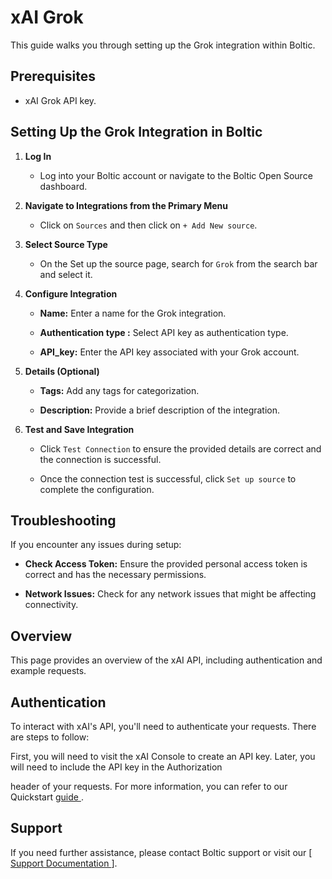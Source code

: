 # xAI Grok 

This guide walks you through setting up the Grok integration within Boltic.

## Prerequisites

- xAI Grok API key.


## Setting Up the Grok Integration in Boltic


1.  **Log In**

	- Log into your Boltic account or navigate to the Boltic Open Source dashboard.

  

2.  **Navigate to Integrations from the Primary Menu**

	- Click on `Sources` and then click on `+ Add New source`.

  

3.  **Select Source Type**

	- On the Set up the source page, search for `Grok` from the search bar and select it.

  

4.  **Configure Integration**

	-  **Name:** Enter a name for the Grok integration.

	-  **Authentication type :** Select API key as authentication type.

	-  **API_key:** Enter the API key associated with your Grok account.

  

5.  **Details (Optional)**

	-  **Tags:** Add any tags for categorization.

	-  **Description:** Provide a brief description of the integration.

  

6.  **Test and Save Integration**

	- Click `Test Connection` to ensure the provided details are correct and the connection is successful.

	- Once the connection test is successful, click `Set up source` to complete the configuration.


## Troubleshooting

If you encounter any issues during setup:

-  **Check Access Token:** Ensure the provided personal access token is correct and has the necessary permissions.

-  **Network Issues:** Check for any network issues that might be affecting connectivity.



## Overview

This page provides an overview of the xAI API, including authentication and example requests.

## Authentication

To interact with xAI's API, you'll need to authenticate your requests. There are steps to follow:

First, you will need to visit the xAI Console to create an API key. Later, you will need to include the API key in the 
Authorization

 header of your requests. For more information, you can refer to our Quickstart <a href = "https://docs.x.ai/docs/quickstart" target="_blank"> guide </a>.


## Support

If you need further assistance, please contact Boltic support or visit our [ <a href = "https://docs.boltic.io" target="_blank"> Support Documentation </a>].